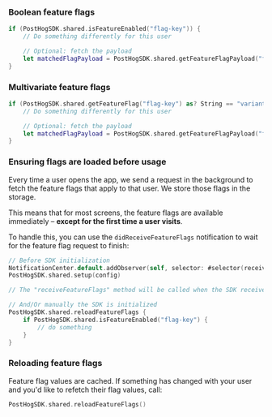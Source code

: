 ### Boolean feature flags

```swift
if (PostHogSDK.shared.isFeatureEnabled("flag-key")) {
    // Do something differently for this user

    // Optional: fetch the payload
    let matchedFlagPayload = PostHogSDK.shared.getFeatureFlagPayload("flag-key")
}
```

### Multivariate feature flags

```swift
if (PostHogSDK.shared.getFeatureFlag("flag-key") as? String == "variant-key") { // replace "variant-key" with the key of your variant
    // Do something differently for this user

    // Optional: fetch the payload
    let matchedFlagPayload = PostHogSDK.shared.getFeatureFlagPayload("flag-key")
}
```

### Ensuring flags are loaded before usage

Every time a user opens the app, we send a request in the background to fetch the feature flags that apply to that user. We store those flags in the storage.

This means that for most screens, the feature flags are available immediately – **except for the first time a user visits**.

To handle this, you can use the `didReceiveFeatureFlags` notification to wait for the feature flag request to finish:

```swift
// Before SDK initialization
NotificationCenter.default.addObserver(self, selector: #selector(receiveFeatureFlags), name: PostHogSDK.didReceiveFeatureFlags, object: nil)
PostHogSDK.shared.setup(config)

// The "receiveFeatureFlags" method will be called when the SDK receives the feature flags from the server.

// And/Or manually the SDK is initialized
PostHogSDK.shared.reloadFeatureFlags {
    if PostHogSDK.shared.isFeatureEnabled("flag-key") {
        // do something
    }
}
```

### Reloading feature flags

Feature flag values are cached. If something has changed with your user and you'd like to refetch their flag values, call:

```swift
PostHogSDK.shared.reloadFeatureFlags()
```
